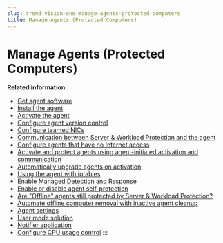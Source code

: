 ```yaml
---
slug: trend-vision-one-manage-agents-protected-computers
title: Manage Agents (Protected Computers)
---
```

# Manage Agents (Protected Computers)

**Related information**

- [Get agent software](get-agent-software.mdx)
- [Install the agent](install-agent.mdx)
- [Activate the agent](activate-agent.mdx)
- [Configure agent version control](configure-agent-version-control.mdx)
- [Configure teamed NICs](configure-teamed-nics.mdx)
- [Communication between Server & Workload Protection and the agent](communication-agent.mdx)
- [Configure agents that have no Internet access](config-agents-no-internet.mdx)
- [Activate and protect agents using agent-initiated activation and communication](agent-initiated-activation.mdx)
- [Automatically upgrade agents on activation](autoupgrade-agents-activation.mdx)
- [Using the agent with iptables](using-agent-iptables.mdx)
- [Enable Managed Detection and Response](enable-managed-detection-response.mdx)
- [Enable or disable agent self-protection](use-agent-self-protection.mdx)
- [Are "Offline" agents still protected by Server & Workload Protection?](are-offline-agents-still-protected.mdx)
- [Automate offline computer removal with inactive agent cleanup](automate-inactive-agent-cleanup.mdx)
- [Agent settings](agent-settings.mdx)
- [User mode solution](user-mode-solution.mdx)
- [Notifier application](notifier-application.mdx)
- [Configure CPU usage control](configure-cpu-usage-control.md "Manage the impact on processing resources by Server & Workload Protection agent features.")
:::
